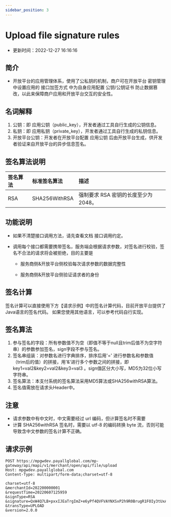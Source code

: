 ```yaml
---
sidebar_position: 3
---
```


# Upload file signature rules
* 更新时间：2022-12-27 16:16:16
    

## 简介
* 开放平台的应用管理体系，使用了公私钥的机制，商户可在开放平台 密钥管理 中设置应用的 接口加签方式 中为自身应用配置 公钥/公钥证书  防止数据篡改，以此来保障商户应用和开放平台交互的安全性。


## 名词解释
1) 公钥：即 应用公钥（public_key），开发者通过工具自行生成的公钥信息。
2) 私钥：即 应用私钥（private_key），开发者通过工具自行生成的私钥信息。
3) 开放平台公钥：开发者在开放平台配置 应用公钥 后由开放平台生成，供开发者验证来自开放平台的异步信息签名。

## 签名算法说明
| 签名算法		 | 标准签名算法	 | 描述 | 
| :-----| :---- | :---- | 
|RSA |SHA256WithRSA | 强制要求 RSA 密钥的长度至少为 2048。|

## 功能说明
+ 如果不清楚接口调用方法，请先查看文档 接口调用约定。

+ 调用每个接口都需要携带签名，服务端会根据请求参数，对签名进行校验，签名不合法的请求将会被拒绝，目的主要是

  + 服务商侧&开放平台侧校验每次请求参数的数据完整性

  + 服务商侧&开放平台侧验证请求者的身份
  

## 签名计算
签名计算可以直接使用下方【请求示例】中的签名计算代码，目前开放平台提供了 Java语言的签名代码。
如果您使用其他语言，可以参考代码自行实现。

## 签名算法
1) 参与签名的字段：所有参数值不为空（即值不等于null且trim后值不为空字符串）的参数参加签名，sign字段不参与签名。
2) 签名串组装：对参数名进行字典排序，排序后用'=' 进行参数名和参数值（trim后的值）的拼接，用'&'进行多个参数之间的拼接，即key1=val2&key2=val2&key3=val3
。sign值区分大小写，MD5为32位小写字符串。
3) 签名算法：本支付系统的签名算法采用MD5算法或SHA256withRSA算法。
4) 签名值需放在请求头Header中。

## 注意 
+ 请求参数中有中文时，中文需要经过 url 编码，但计算签名时不需要
+ 计算 SHA256withRSA 签名时，需要以 utf-8 的编码转换 byte 流，否则可能导致含中文参数的签名计算不正确。

## 请求示例
````
POST https://mpgwdev.payallglobal.com/mp-gateway/api/mapi/v1/merchant/open/api/file/upload
Host: mpgwdev.payallglobal.com
Content-Type: multipart/form-data;charset=utf-8

charset=utf-8
&merchantId=202200000001
&requestTime=20220607125959
&signType=RSA
&signature=QxW4Q7LB+pxxIJEaTrgImZ+e6yPf4QVFVAYNXSxP2h9R0BrugR1FOIy3tUxAyCCH/rqD2vqvMC33oNaS6Zp+R06JidcegtR5gq/ZM/XSgD6PTFC05AO0BKLfmo56ypIAEh8n9EIH/XrzbwMlXD2qVkuEn+9k6GPGdWJa7IPzAmw=
&transType=UPLOAD
&version=2.0.0

````
